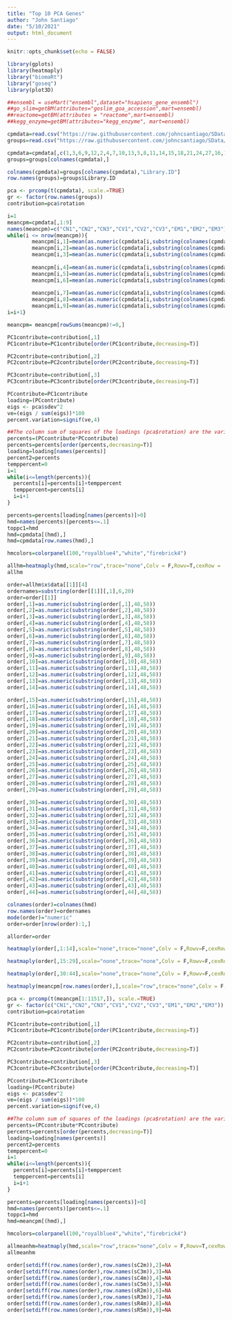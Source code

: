```yaml
---
title: "Top 10 PCA Genes"
author: "John Santiago"
date: "5/10/2021"
output: html_document
---
```


```r
knitr::opts_chunk$set(echo = FALSE)
```

```r

library(gplots)
library(heatmaply)
library("biomaRt")
library("goseq")
library(plot3D)

##ensembl = useMart("ensembl",dataset="hsapiens_gene_ensembl")
##go_slim=getBM(attributes="goslim_goa_accession",mart=ensembl)
##reactome=getBM(attributes = "reactome",mart=ensembl)
##kegg_enzyme=getBM(attributes="kegg_enzyme", mart=ensembl)

cpmdata=read.csv("https://raw.githubusercontent.com/johncsantiago/SData/master/cpmtable.csv",row.names=1)
groups=read.csv("https://raw.githubusercontent.com/johncsantiago/SData/master/Apoptosis%20Code/ApoptosisMetadata.csv",row.names=1)

cpmdata=cpmdata[,c(1,3,6,9,12,2,4,7,10,13,5,8,11,14,15,18,21,24,27,16,19,22,25,28,17,20,23,26,29,30,33 ,36,39,42,31,34,37,40,43,32,35,38,41,44)]
groups=groups[colnames(cpmdata),]

colnames(cpmdata)=groups[colnames(cpmdata),"Library.ID"]
row.names(groups)=groups$Library.ID

pca <- prcomp(t(cpmdata), scale.=TRUE) 
gr <- factor(row.names(groups))
contribution=pca$rotation

i=1
meancpm=cpmdata[,1:9]
names(meancpm)=c("CN1","CN2","CN3","CV1","CV2","CV3","EM1","EM2","EM3")
while(i <= nrow(meancpm)){
        meancpm[i,1]=mean(as.numeric(cpmdata[i,substring(colnames(cpmdata),1,3)=="CN1"]))
        meancpm[i,2]=mean(as.numeric(cpmdata[i,substring(colnames(cpmdata),1,3)=="CN2"]))
        meancpm[i,3]=mean(as.numeric(cpmdata[i,substring(colnames(cpmdata),1,3)=="CN3"])) 
        
        meancpm[i,4]=mean(as.numeric(cpmdata[i,substring(colnames(cpmdata),1,3)=="CV1"]))
        meancpm[i,5]=mean(as.numeric(cpmdata[i,substring(colnames(cpmdata),1,3)=="CV2"]))
        meancpm[i,6]=mean(as.numeric(cpmdata[i,substring(colnames(cpmdata),1,3)=="CV3"]))  
        
        meancpm[i,7]=mean(as.numeric(cpmdata[i,substring(colnames(cpmdata),1,3)=="EM1"]))
        meancpm[i,8]=mean(as.numeric(cpmdata[i,substring(colnames(cpmdata),1,3)=="EM2"]))
        meancpm[i,9]=mean(as.numeric(cpmdata[i,substring(colnames(cpmdata),1,3)=="EM3"]))  
i=i+1}

meancpm= meancpm[rowSums(meancpm)!=0,]


```

```r

PC1contribute=contribution[,1]
PC1contribute=PC1contribute[order(PC1contribute,decreasing=T)]

PC2contribute=contribution[,2]
PC2contribute=PC2contribute[order(PC2contribute,decreasing=T)]

PC3contribute=contribution[,3]
PC3contribute=PC3contribute[order(PC3contribute,decreasing=T)]

PCcontribute=PC1contribute
loading=(PCcontribute)
eigs <- pca$sdev^2
ve=(eigs / sum(eigs))*100
percent.variation=signif(ve,4)

##The column sum of squares of the loadings (pca$rotation) are the variances of PCs.
percents=(PCcontribute*PCcontribute)
percents=percents[order(percents,decreasing=T)]
loading=loading[names(percents)]
percent2=percents
temppercent=0
i=1
while(i<=length(percents)){
  percents[i]=percents[i]+temppercent
  temppercent=percents[i]
  i=i+1
}

percents=percents[loading[names(percents)]>0]
hmd=names(percents)[percents<=.1]
toppc1=hmd
hmd=cpmdata[(hmd),]
hmd=cpmdata[row.names(hmd),]

hmcolors=colorpanel(100,"royalblue4","white","firebrick4")
```

```r
allhm=heatmaply(hmd,scale="row",trace="none",Colv = F,Rowv=T,cexRow = .1,main="Top 10% PC1 Contribution",col=hmcolors, dendrogram = "row")
allhm
```


```r

order=allhm$x$data[[1]][4]
ordernames=substring(order[[1]][,1],6,20)
order=order[[1]]
order[,1]=as.numeric(substring(order[,1],48,58))
order[,2]=as.numeric(substring(order[,2],48,58))
order[,3]=as.numeric(substring(order[,3],48,58))
order[,4]=as.numeric(substring(order[,4],48,58))
order[,5]=as.numeric(substring(order[,5],48,58))
order[,6]=as.numeric(substring(order[,6],48,58))
order[,7]=as.numeric(substring(order[,7],48,58))
order[,8]=as.numeric(substring(order[,8],48,58))
order[,9]=as.numeric(substring(order[,9],48,58))
order[,10]=as.numeric(substring(order[,10],48,58))
order[,11]=as.numeric(substring(order[,11],48,58))
order[,12]=as.numeric(substring(order[,12],48,58))
order[,13]=as.numeric(substring(order[,13],48,58))
order[,14]=as.numeric(substring(order[,14],48,58))

order[,15]=as.numeric(substring(order[,15],48,58))
order[,16]=as.numeric(substring(order[,16],48,58))
order[,17]=as.numeric(substring(order[,17],48,58))
order[,18]=as.numeric(substring(order[,18],48,58))
order[,19]=as.numeric(substring(order[,19],48,58))
order[,20]=as.numeric(substring(order[,20],48,58))
order[,21]=as.numeric(substring(order[,21],48,58))
order[,22]=as.numeric(substring(order[,22],48,58))
order[,23]=as.numeric(substring(order[,23],48,58))
order[,24]=as.numeric(substring(order[,24],48,58))
order[,25]=as.numeric(substring(order[,25],48,58))
order[,26]=as.numeric(substring(order[,26],48,58))
order[,27]=as.numeric(substring(order[,27],48,58))
order[,28]=as.numeric(substring(order[,28],48,58))
order[,29]=as.numeric(substring(order[,29],48,58))

order[,30]=as.numeric(substring(order[,30],48,58))
order[,31]=as.numeric(substring(order[,31],48,58))
order[,32]=as.numeric(substring(order[,32],48,58))
order[,33]=as.numeric(substring(order[,33],48,58))
order[,34]=as.numeric(substring(order[,34],48,58))
order[,35]=as.numeric(substring(order[,35],48,58))
order[,36]=as.numeric(substring(order[,36],48,58))
order[,37]=as.numeric(substring(order[,37],48,58))
order[,38]=as.numeric(substring(order[,38],48,58))
order[,39]=as.numeric(substring(order[,39],48,58))
order[,40]=as.numeric(substring(order[,40],48,58))
order[,41]=as.numeric(substring(order[,41],48,58))
order[,42]=as.numeric(substring(order[,42],48,58))
order[,43]=as.numeric(substring(order[,43],48,58))
order[,44]=as.numeric(substring(order[,44],48,58))

colnames(order)=colnames(hmd)
row.names(order)=ordernames
mode(order)="numeric"
order=order[nrow(order):1,]

allorder=order

```


```r
heatmaply(order[,1:14],scale="none",trace="none",Colv = F,Rowv=F,cexRow = .1,main="Top 10% PC1 Contribution",col=hmcolors, dendrogram = "none")

```

```r
heatmaply(order[,15:29],scale="none",trace="none",Colv = F,Rowv=F,cexRow = .1,main="Top 10% PC1 Contribution",col=hmcolors, dendrogram = "none")

```



```r
heatmaply(order[,30:44],scale="none",trace="none",Colv = F,Rowv=F,cexRow = .1,main="Top 10% PC1 Contribution",col=hmcolors, dendrogram = "none")

```


```r
heatmaply(meancpm[row.names(order),],scale="row",trace="none",Colv = F,Rowv=F,cexRow = .1,main="Top 10% PC1 Contribution",col=hmcolors, dendrogram = "none")

```


```r

pca <- prcomp(t(meancpm[1:11517,]), scale.=TRUE) 
gr <- factor(c("CN1","CN2","CN3","CV1","CV2","CV3","EM1","EM2","EM3"))
contribution=pca$rotation

PC1contribute=contribution[,1]
PC1contribute=PC1contribute[order(PC1contribute,decreasing=T)]

PC2contribute=contribution[,2]
PC2contribute=PC2contribute[order(PC2contribute,decreasing=T)]

PC3contribute=contribution[,3]
PC3contribute=PC3contribute[order(PC3contribute,decreasing=T)]

PCcontribute=PC1contribute
loading=(PCcontribute)
eigs <- pca$sdev^2
ve=(eigs / sum(eigs))*100
percent.variation=signif(ve,4)

##The column sum of squares of the loadings (pca$rotation) are the variances of PCs.
percents=(PCcontribute*PCcontribute)
percents=percents[order(percents,decreasing=T)]
loading=loading[names(percents)]
percent2=percents
temppercent=0
i=1
while(i<=length(percents)){
  percents[i]=percents[i]+temppercent
  temppercent=percents[i]
  i=i+1
}

percents=percents[loading[names(percents)]>0]
hmd=names(percents)[percents<=.1]
toppc1=hmd
hmd=meancpm[(hmd),]

hmcolors=colorpanel(100,"royalblue4","white","firebrick4")
```

```r
allmeanhm=heatmaply(hmd,scale="row",trace="none",Colv = F,Rowv=T,cexRow = .1,main="Top 10% PC1 Contribution",col=hmcolors, dendrogram = "none")
allmeanhm
```



```r

order[setdiff(row.names(order),row.names(sC2m)),2]=NA
order[setdiff(row.names(order),row.names(sC3m)),3]=NA
order[setdiff(row.names(order),row.names(sC4m)),4]=NA
order[setdiff(row.names(order),row.names(sC5m)),5]=NA
order[setdiff(row.names(order),row.names(sR2m)),6]=NA
order[setdiff(row.names(order),row.names(sR3m)),7]=NA
order[setdiff(row.names(order),row.names(sR4m)),8]=NA
order[setdiff(row.names(order),row.names(sR5m)),9]=NA

```